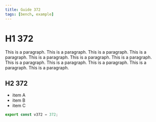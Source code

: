 ```yaml
---
title: Guide 372
tags: [bench, example]
---
```


# H1 372

This is a paragraph. This is a paragraph. This is a paragraph. This is a paragraph. This is a paragraph. This is a paragraph. This is a paragraph. This is a paragraph. This is a paragraph. This is a paragraph. This is a paragraph. This is a paragraph. 

## H2 372

- item A
- item B
- item C

```ts
export const v372 = 372;
```
